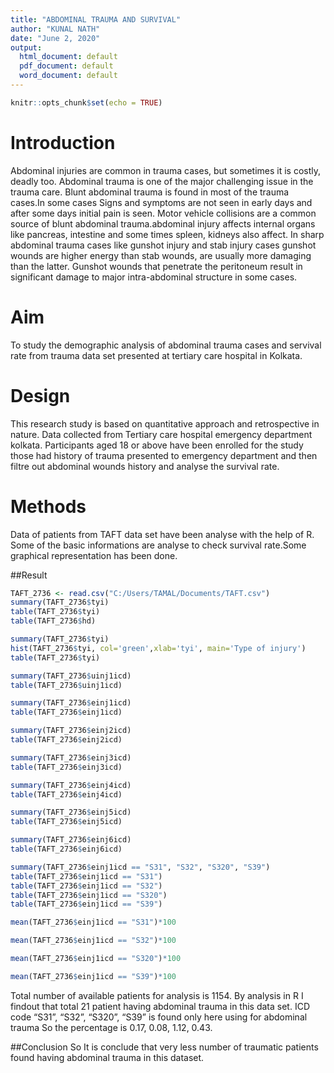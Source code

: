 ---
title: "ABDOMINAL TRAUMA AND SURVIVAL"
author: "KUNAL NATH"
date: "June 2, 2020"
output:
  html_document: default
  pdf_document: default
  word_document: default
---

```{r setup, include=FALSE}
knitr::opts_chunk$set(echo = TRUE)
```

# Introduction

Abdominal injuries are common in trauma cases, but sometimes it is costly, deadly too. Abdominal trauma is one of the major challenging issue in the trauma care. Blunt abdominal trauma is found in most of the trauma cases.In some cases Signs and symptoms are not seen in early days and after some days initial pain is seen. Motor vehicle collisions are a common source of blunt abdominal trauma.abdominal injury affects internal organs like pancreas, intestine and some times spleen, kidneys also affect. In sharp abdominal trauma cases like gunshot injury and stab injury cases gunshot wounds are higher energy than stab wounds, are usually more damaging than the latter. Gunshot wounds that penetrate the peritoneum result in significant damage to major intra-abdominal structure in some cases. 
 
# Aim

To study the demographic analysis of abdominal trauma cases and servival rate from trauma data set presented at tertiary care hospital in Kolkata.

# Design
This research study is based on quantitative approach and retrospective in nature. Data collected from Tertiary care hospital emergency department kolkata. Participants aged 18 or above have been enrolled for the study those had history of trauma presented to emergency department and then filtre out abdominal wounds history and analyse the survival rate.

# Methods
Data of patients from TAFT data set have been analyse with the help of R. Some of the basic informations are analyse to check survival rate.Some graphical representation has been done.

##Result
```{r}
TAFT_2736 <- read.csv("C:/Users/TAMAL/Documents/TAFT.csv")
summary(TAFT_2736$tyi)
table(TAFT_2736$tyi)
table(TAFT_2736$hd)
```
```{r}
summary(TAFT_2736$tyi)
hist(TAFT_2736$tyi, col='green',xlab='tyi', main='Type of injury')
table(TAFT_2736$tyi)
```
```{r}
summary(TAFT_2736$uinj1icd)
table(TAFT_2736$uinj1icd)
```
```{r}
summary(TAFT_2736$einj1icd)
table(TAFT_2736$einj1icd)
```
```{r}
summary(TAFT_2736$einj2icd)
table(TAFT_2736$einj2icd)
```
```{r}
summary(TAFT_2736$einj3icd)
table(TAFT_2736$einj3icd)
```
```{r}
summary(TAFT_2736$einj4icd)
table(TAFT_2736$einj4icd)
```
```{r}
summary(TAFT_2736$einj5icd)
table(TAFT_2736$einj5icd)
```
```{r}
summary(TAFT_2736$einj6icd)
table(TAFT_2736$einj6icd)
```
```{r}
summary(TAFT_2736$einj1icd == "S31", "S32", "S320", "S39")
table(TAFT_2736$einj1icd == "S31")
table(TAFT_2736$einj1icd == "S32")
table(TAFT_2736$einj1icd == "S320")
table(TAFT_2736$einj1icd == "S39")
```
```{r}
mean(TAFT_2736$einj1icd == "S31")*100
```
```{r}
mean(TAFT_2736$einj1icd == "S32")*100
```
```{r}
mean(TAFT_2736$einj1icd == "S320")*100
```
```{r}
mean(TAFT_2736$einj1icd == "S39")*100
```
Total number of available patients for analysis is 1154. By analysis in R I findout that total 21 patient having abdominal trauma in this data set. ICD code "S31", "S32", "S320", "S39" is found only here using for abdominal trauma So the percentage is 0.17, 0.08, 1.12, 0.43. 

##Conclusion
So It is conclude that very less number of traumatic patients found having abdominal trauma in this dataset.